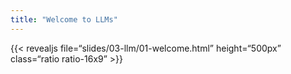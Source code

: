 ```yaml
---
title: "Welcome to LLMs"
---
```


:::{.column-page-inset-right}

{{< revealjs file="slides/03-llm/01-welcome.html" height="500px" class="ratio ratio-16x9" >}}

:::
